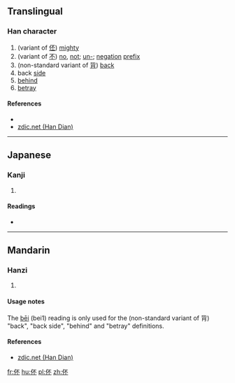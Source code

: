 ==Translingual==

===Han character===
{{Han char|rn=9|rad=人|as=04|sn=6|four=2129<sub>0</sub>|canj=人一火 (OMF)|ids=⿰[[亻]][[不]]}}

# (variant of [[伾]]) [[mighty]]
# (variant of [[不]]) [[no]], [[not]]; [[un-]]; [[negation]] [[prefix]]
# (non-standard variant of [[背]]) [[back]]
# back [[side]]
# [[behind]]
# [[betray]]

====References====
* {{Han ref|kx=0096.080|dkj=00446|hdz=10119.030|uh=4F13|ud=20243|bh=C9B8|bd=51640}}
*[http://www.zdic.net/zd/zi/ZdicE4ZdicBCZdic93.htm zdic.net (Han Dian)]

----

==Japanese==

===Kanji===
{{ja-kanji|grade=|rs=人04}}

# {{defn|lang=ja|sort=人04}}

====Readings====
* {{ja-readings|on=[[はい]] (hai), [[へ]] (he), [[ひ]] (hi)|kun=}}

----

==Mandarin==

===Hanzi===
{{cmn-hanzi|pin=[[pī]] ([[pi1]]), [[bēi]] ([[bei1]])|wg=p'i<sup>1</sup>, pei<sup>1</sup>}}

# {{defn|lang=cmn|sort=人04}}

====Usage notes====
The [[bēi]] (bei1) reading is only used for the (non-standard variant of 背) "back", "back side", "behind" and "betray" definitions.

====References====
*[http://www.zdic.net/zd/zi/ZdicE4ZdicBCZdic93.htm zdic.net (Han Dian)]

[[fr:伓]]
[[hu:伓]]
[[pl:伓]]
[[zh:伓]]